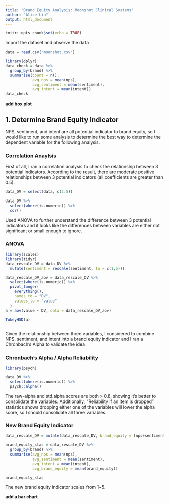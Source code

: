 ```yaml
---
title: 'Brand Equity Analysis: Moonshot Clinical Systems'
author: "Alice Lin"
output: html_document
---
```


```r
knitr::opts_chunk$set(echo = TRUE)
```

Import the dataset and observe the data
```r
data = read.csv("moonshot.csv")
```

```r
library(dplyr) 
data_check = data %>%
  group_by(brand) %>%
  summarise(count = n(), 
            avg_nps = mean(nps),
            avg_sentiment = mean(sentiment),
            avg_intent = mean(intent))
data_check
```
**add box plot**

## 1. Determine Brand Equity Indicator

NPS, sentiment, and intent are all potential indicator to brand equity, so I would like to run some analysis to determine the best way to determine the dependent variable for the following analysis.

### Correlation Anaylsis
First of all, I ran a correlation analysis to check the relationship between 3 potential indicators. According to the result, there are moderate positive relationships between 3 potential indicators (all coefficients are greater than 0.5).
```r
data_DV = select(data, c(2:5))

data_DV %>%
  select(where(is.numeric)) %>%
  cor()
```
Used ANOVA to further understand the difference between 3 potential indicators and it looks like the differences between variables are either not significant or small enough to ignore.

### ANOVA
```r
library(scales)
library(tidyr)
data_rescale_DV = data_DV %>%
  mutate(sentiment = rescale(sentiment, to = c(1,5)))

data_rescale_DV_aov = data_rescale_DV %>% 
  select(where(is.numeric)) %>%
  pivot_longer(
    everything(),
    names_to = "DV",
    values_to = "value"
  ) 
a = aov(value ~ DV, data = data_rescale_DV_aov)

TukeyHSD(a)
  
```

Given the relationship between three variables, I considered to combine NPS, sentiment, and intent into a brand equity indicator and I ran a Chronbach’s Alpha to validate the idea.

### Chronbach’s Alpha / Alpha Reliability
```r
library(psych)

data_DV %>%
  select(where(is.numeric)) %>%
  psych::alpha()
```
The raw-alpha and std.alpha scores are both > 0.8, showing it’s better to consolidate the variables. Additionally, “Reliability if an item is dropped” statistics shows dropping either one of the variables will lower the alpha score, so I should consolidate all three variables.

### New Brand Equity Indicator
```r
data_rescale_DV = mutate(data_rescale_DV, brand_equity = (nps+sentiment+intent)/3)

brand_equity_stas = data_rescale_DV %>%
  group_by(brand) %>%
  summarise(avg_nps = mean(nps),
            avg_sentiment = mean(sentiment),
            avg_intent = mean(intent),
            avg_brand_equity = mean(brand_equity))

brand_equity_stas
```

The new brand equity indicator scales from 1~5. 

**add a bar chart**
